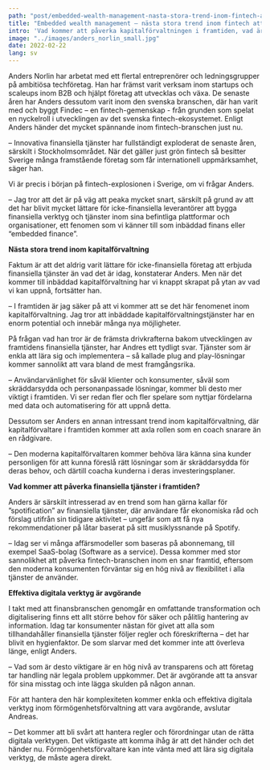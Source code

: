 ```yaml
---
path: "post/embedded-wealth-management-nasta-stora-trend-inom-fintech-att-halla-utkik-efter"
title: "Embedded wealth management – nästa stora trend inom fintech att hålla utkik efter?"
intro: 'Vad kommer att påverka kapitalförvaltningen i framtiden, vad är på gång i Fintech-branschen just nu, och vad kommer att vara drivkrafterna bakom morgondagens finansiella verktyg och tjänster? Vi pratade med Anders Norlin, en erfaren styrelseledamot, rådgivare och Venture Builder, samt före detta VD för Findec, för att höra hans syn på dessa ämnen.'
image: "../images/anders_norlin_small.jpg"
date: 2022-02-22
lang: sv
---
```

Anders Norlin har arbetat med ett flertal entreprenörer och ledningsgrupper på ambitiösa techföretag. Han har främst varit verksam inom startups och scaleups inom B2B och hjälpt företag att utvecklas och växa. De senaste åren har Anders dessutom varit inom den svenska branschen, där han varit med och byggt Findec – en fintech-gemenskap - från grunden som spelat en nyckelroll i utvecklingen av det svenska fintech-ekosystemet.
Enligt Anders händer det mycket spännande inom fintech-branschen just nu.

– Innovativa finansiella tjänster har fullständigt exploderat de senaste åren, särskilt i Stockholmsområdet. När det gäller just grön fintech så besitter Sverige många framstående företag som får internationell uppmärksamhet, säger han.

Vi är precis i början på fintech-explosionen i Sverige, om vi frågar Anders.

– Jag tror att det är på väg att peaka mycket snart, särskilt på grund av att det har blivit mycket lättare för icke-finansiella leverantörer att bygga finansiella verktyg och tjänster inom sina befintliga plattformar och organisationer, ett fenomen som vi känner till som inbäddad finans eller “embedded finance”.

__Nästa stora trend inom kapitalförvaltning__

Faktum är att det aldrig varit lättare för icke-finansiella företag att erbjuda finansiella tjänster än vad det är idag, konstaterar Anders. Men när det kommer till inbäddad kapitalförvaltning har vi knappt skrapat på ytan av vad vi kan uppnå, fortsätter han.

– I framtiden är jag säker på att vi kommer att se det här fenomenet inom kapitalförvaltning. Jag tror att inbäddade kapitalförvaltningstjänster har en enorm potential och innebär många nya möjligheter.

På frågan vad han tror är de främsta drivkrafterna bakom utvecklingen av framtidens finansiella tjänster, har Andres ett tydligt svar. Tjänster som är enkla att lära sig och implementera – så kallade plug and play-lösningar kommer sannolikt att vara bland de mest framgångsrika.

– Användarvänlighet för såväl klienter och konsumenter, såväl som skräddarsydda och personanpassade lösningar, kommer bli desto mer viktigt i framtiden. Vi ser redan fler och fler spelare som nyttjar fördelarna med data och automatisering för att uppnå detta.

Dessutom ser Anders en annan intressant trend inom kapitalförvaltning, där kapitalförvaltare i framtiden kommer att axla rollen som en coach snarare än en rådgivare.

– Den moderna kapitalförvaltaren kommer behöva lära känna sina kunder personligen för att kunna föreslå rätt lösningar som är skräddarsydda för deras behov, och därtill coacha kunderna i deras investeringsplaner.

__Vad kommer att påverka finansiella tjänster i framtiden?__

Anders är särskilt intresserad av en trend som han gärna kallar för ”spotification” av finansiella tjänster, där användare får ekonomiska råd och förslag utifrån sin tidigare aktivitet – ungefär som att få nya rekommendationer på låtar baserat på sitt musiklyssnande på Spotify.

– Idag ser vi många affärsmodeller som baseras på abonnemang, till exempel SaaS-bolag (Software as a service). Dessa kommer med stor sannolikhet att påverka fintech-branschen inom en snar framtid, eftersom den moderna konsumenten förväntar sig en hög nivå av flexibilitet i alla tjänster de använder.

__Effektiva digitala verktyg är avgörande__

I takt med att finansbranschen genomgår en omfattande transformation och digitalisering finns ett allt större behov för säker och pålitlig hantering av information. Idag tar konsumenter nästan för givet att alla som tillhandahåller finansiella tjänster följer regler och föreskrifterna – det har blivit en hygienfaktor. De som slarvar med det kommer inte att överleva länge, enligt Anders.

– Vad som är desto viktigare är en hög nivå av transparens och att företag tar handling när legala problem uppkommer. Det är avgörande att ta ansvar för sina misstag och inte lägga skulden på någon annan.

För att hantera den här komplexiteten kommer enkla och effektiva digitala verktyg inom förmögenhetsförvaltning att vara avgörande, avslutar Andreas.

– Det kommer att bli svårt att hantera regler och förordningar utan de rätta digitala verktygen. Det viktigaste att komma ihåg är att det händer och det händer nu. Förmögenhetsförvaltare kan inte vänta med att lära sig digitala verktyg, de måste agera direkt.

